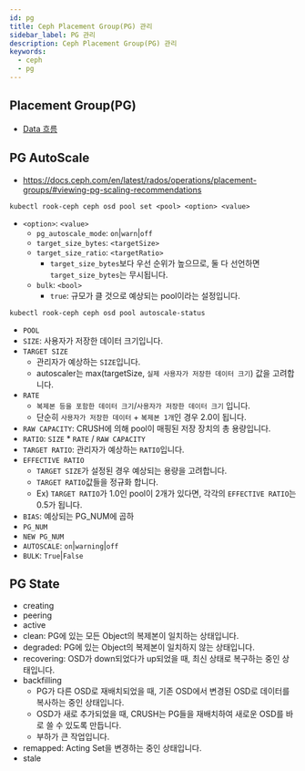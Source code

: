 ```yaml
---
id: pg
title: Ceph Placement Group(PG) 관리
sidebar_label: PG 관리
description: Ceph Placement Group(PG) 관리
keywords:
  - ceph
  - pg
---
```


## Placement Group(PG)

- [Data 흐름](/docs/mlops/storage/ceph/osd#data-흐름)

## PG AutoScale

- https://docs.ceph.com/en/latest/rados/operations/placement-groups/#viewing-pg-scaling-recommendations

```shell
kubectl rook-ceph ceph osd pool set <pool> <option> <value>
```

- `<option>`: `<value>`
  - `pg_autoscale_mode`: `on`|`warn`|`off`
  - `target_size_bytes`: `<targetSize>`
  - `target_size_ratio`: `<targetRatio>`
    - `target_size_bytes`보다 우선 순위가 높으므로, 둘 다 선언하면 `target_size_bytes`는 무시됩니다.
  - `bulk`: `<bool>`
    - `true`: 규모가 클 것으로 예상되는 pool이라는 설정입니다.

```shell
kubectl rook-ceph ceph osd pool autoscale-status
```

- `POOL`
- `SIZE`: 사용자가 저장한 데이터 크기입니다.
- `TARGET SIZE`
  - 관리자가 예상하는 `SIZE`입니다.
  - autoscaler는 max(targetSize, `실제 사용자가 저장한 데이터 크기`) 값을 고려합니다.
- `RATE`
  - `복제본 등을 포함한 데이터 크기`/`사용자가 저장한 데이터 크기` 입니다.
  - 단순히 `사용자가 저장한 데이터` + `복제본 1개`인 경우 2.0이 됩니다.
- `RAW CAPACITY`: CRUSH에 의해 pool이 매핑된 저장 장치의 총 용량입니다.
- `RATIO`: `SIZE` \* `RATE` / `RAW CAPACITY`
- `TARGET RATIO`: 관리자가 예상하는 `RATIO`입니다.
- `EFFECTIVE RATIO`
  - `TARGET SIZE`가 설정된 경우 예상되는 용량을 고려합니다.
  - `TARGET RATIO`값들을 정규화 합니다.
  - Ex) `TARGET RATIO`가 1.0인 pool이 2개가 있다면, 각각의 `EFFECTIVE RATIO`는 0.5가 됩니다.
- `BIAS`: 예상되는 PG_NUM에 곱하
- `PG_NUM`
- `NEW PG_NUM`
- `AUTOSCALE`: `on`|`warning`|`off`
- `BULK`: `True`|`False`

## PG State

- creating
- peering
- active
- clean: PG에 있는 모든 Object의 복제본이 일치하는 상태입니다.
- degraded: PG에 있는 Object의 복제본이 일치하지 않는 상태입니다.
- recovering: OSD가 down되었다가 up되었을 때, 최신 상태로 복구하는 중인 상태입니다.
- backfilling
  - PG가 다른 OSD로 재배치되었을 때, 기존 OSD에서 변경된 OSD로 데이터를 복사하는 중인 상태입니다.
  - OSD가 새로 추가되었을 때, CRUSH는 PG들을 재배치하여 새로운 OSD를 바로 쓸 수 있도록 만듭니다.
  - 부하가 큰 작업입니다.
- remapped: Acting Set을 변경하는 중인 상태입니다.
- stale
